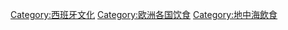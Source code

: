 {{Commonscat|Cuisine of Spain}}

[[Category:西班牙文化|Category:西班牙文化]]
[[Category:欧洲各国饮食|Category:欧洲各国饮食]]
[[Category:地中海飲食|Category:地中海飲食]]